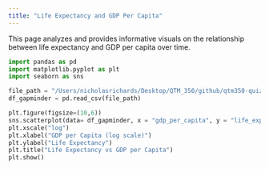 ```yaml
---
title: "Life Expectancy and GDP Per Capita"
---
```


This page analyzes and provides informative visuals on the relationship between life expectancy and GDP per capita over time.


```python
import pandas as pd
import matplotlib.pyplot as plt
import seaborn as sns

file_path = "/Users/nicholasrichards/Desktop/QTM_350/github/qtm350-quiz02/gapminder.csv"
df_gapminder = pd.read_csv(file_path)

plt.figure(figsize=(10,6))
sns.scatterplot(data= df_gapminder, x = "gdp_per_capita", y = "life_expectancy")
plt.xscale("log")
plt.xlabel("GDP per Capita (log scale)")
plt.ylabel("Life Expectancy")
plt.title("Life Expectancy vs GDP per Capita")
plt.show()
```


